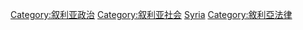 [[Category:叙利亚政治|Category:叙利亚政治]]
[[Category:叙利亚社会|Category:叙利亚社会]]
[[Category:亚洲各国人权|Syria]]
[[Category:敘利亞法律|Category:敘利亞法律]]